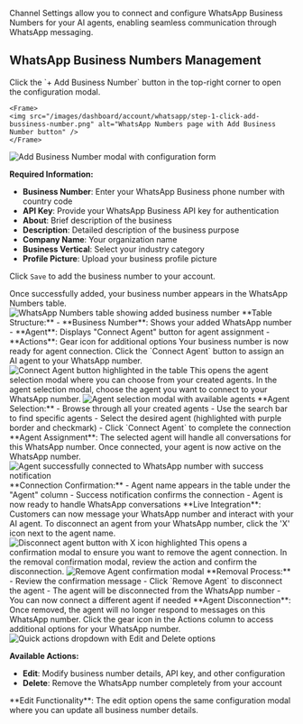 Channel Settings allow you to connect and configure WhatsApp Business Numbers for your AI agents, enabling seamless communication through WhatsApp messaging.

## WhatsApp Business Numbers Management

<Steps>
<Step title="Add Business Number" icon="plus">
  Click the `+ Add Business Number` button in the top-right corner to open the configuration modal.

    <Frame>
    <img src="/images/dashboard/account/whatsapp/step-1-click-add-bussiness-number.png" alt="WhatsApp Numbers page with Add Business Number button" />
    </Frame>

  <Frame>
  <img src="/images/dashboard/account/whatsapp/step-2-whatsapp-number-configuration.png" alt="Add Business Number modal with configuration form" />
  </Frame>
  
  **Required Information:**
  - **Business Number**: Enter your WhatsApp Business phone number with country code
  - **API Key**: Provide your WhatsApp Business API key for authentication
  - **About**: Brief description of the business
  - **Description**: Detailed description of the business purpose
  - **Company Name**: Your organization name
  - **Business Vertical**: Select your industry category
  - **Profile Picture**: Upload your business profile picture
  
  Click `Save` to add the business number to your account.
</Step>

<Step title="Business Number Added" icon="check">
  Once successfully added, your business number appears in the WhatsApp Numbers
  table.
  <Frame>
    <img
      src="/images/dashboard/account/whatsapp/step-3-added-WB-number.png"
      alt="WhatsApp Numbers table showing added business number"
    />
  </Frame>
  **Table Structure:** - **Business Number**: Shows your added WhatsApp number -
  **Agent**: Displays "Connect Agent" button for agent assignment - **Actions**:
  Gear icon for additional options
  <Check>Your business number is now ready for agent connection.</Check>
</Step>

<Step title="Connect Agent" icon="link">
  Click the `Connect Agent` button to assign an AI agent to your WhatsApp
  number.
  <Frame>
    <img
      src="/images/dashboard/account/whatsapp/step-4-click-connect-agent.png"
      alt="Connect Agent button highlighted in the table"
    />
  </Frame>
  This opens the agent selection modal where you can choose from your created
  agents.
</Step>

<Step title="Select and Connect Agent" icon="robot">
  In the agent selection modal, choose the agent you want to connect to your
  WhatsApp number.
  <Frame>
    <img
      src="/images/dashboard/account/whatsapp/step-5-select-agent-and-connect-Agent.png"
      alt="Agent selection modal with available agents"
    />
  </Frame>
  **Agent Selection:** - Browse through all your created agents - Use the search
  bar to find specific agents - Select the desired agent (highlighted with
  purple border and checkmark) - Click `Connect Agent` to complete the
  connection
  <Info>
    **Agent Assignment**: The selected agent will handle all conversations for
    this WhatsApp number.
  </Info>
</Step>

<Step title="Agent Connected Successfully" icon="circle-check">
  Once connected, your agent is now active on the WhatsApp number.
  <Frame>
    <img
      src="/images/dashboard/account/whatsapp/step-6-agent-connected-to-whatapp-number.png"
      alt="Agent successfully connected to WhatsApp number with success notification"
    />
  </Frame>
  **Connection Confirmation:** - Agent name appears in the table under the
  "Agent" column - Success notification confirms the connection - Agent is now
  ready to handle WhatsApp conversations
  <Check>
    **Live Integration**: Customers can now message your WhatsApp number and
    interact with your AI agent.
  </Check>
</Step>

<Step title="Disconnect Agent" icon="link-slash">
  To disconnect an agent from your WhatsApp number, click the 'X' icon next to
  the agent name.
  <Frame>
    <img
      src="/images/dashboard/account/whatsapp/step-7-click-disconnect-agent-button.png"
      alt="Disconnect agent button with X icon highlighted"
    />
  </Frame>
  This opens a confirmation modal to ensure you want to remove the agent
  connection.
</Step>

<Step title="Confirm Agent Removal" icon="trash">
  In the removal confirmation modal, review the action and confirm the
  disconnection.
  <Frame>
    <img
      src="/images/dashboard/account/whatsapp/step-8-click-remove-agent.png"
      alt="Remove Agent confirmation modal"
    />
  </Frame>
  **Removal Process:** - Review the confirmation message - Click `Remove Agent`
  to disconnect the agent - The agent will be disconnected from the WhatsApp
  number - You can now connect a different agent if needed
  <Warning>
    **Agent Disconnection**: Once removed, the agent will no longer respond to
    messages on this WhatsApp number.
  </Warning>
</Step>

<Step title="Manage WhatsApp Number" icon="gear">
  Click the gear icon in the Actions column to access additional options for your WhatsApp number.
  
  <Frame>
  <img src="/images/dashboard/account/whatsapp/step-9-whatsapp-number-quick-actions.png" alt="Quick actions dropdown with Edit and Delete options" />
  </Frame>
  
  **Available Actions:**
  - **Edit**: Modify business number details, API key, and other configuration
  - **Delete**: Remove the WhatsApp number completely from your account
  
  <Info>
  **Edit Functionality**: The edit option opens the same configuration modal where you can update all business number details.
  </Info>
</Step>
</Steps>
